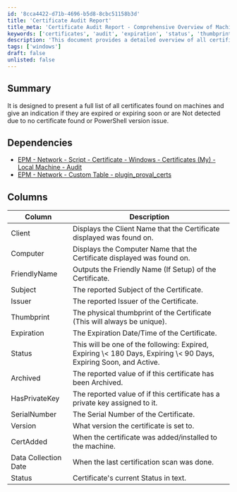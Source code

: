 ```yaml
---
id: '8cca4422-d71b-4696-b5d8-8cbc51158b3d'
title: 'Certificate Audit Report'
title_meta: 'Certificate Audit Report - Comprehensive Overview of Machine Certificates'
keywords: ['certificates', 'audit', 'expiration', 'status', 'thumbprint', 'issuer', 'subject', 'client', 'computer']
description: 'This document provides a detailed overview of all certificates present on machines, indicating their status regarding expiration and detection issues. It includes information on various attributes of each certificate, such as issuer, thumbprint, and whether they have a private key assigned.'
tags: ['windows']
draft: false
unlisted: false
---
```

## Summary

It is designed to present a full list of all certificates found on machines and give an indication if they are expired or expiring soon or are Not detected due to no certificate found or PowerShell version issue.

## Dependencies

- [EPM - Network - Script - Certificate - Windows - Certificates (My) - Local Machine - Audit](https://proval.itglue.com/DOC-5078775-9256568)
- [EPM - Network - Custom Table - plugin_proval_certs](https://proval.itglue.com/DOC-5078775-9262931)

## Columns

| Column                | Description                                                                                       |
|----------------------|---------------------------------------------------------------------------------------------------|
| Client               | Displays the Client Name that the Certificate displayed was found on.                             |
| Computer             | Displays the Computer Name that the Certificate displayed was found on.                           |
| FriendlyName         | Outputs the Friendly Name (If Setup) of the Certificate.                                         |
| Subject              | The reported Subject of the Certificate.                                                          |
| Issuer               | The reported Issuer of the Certificate.                                                          |
| Thumbprint           | The physical thumbprint of the Certificate (This will always be unique).                         |
| Expiration           | The Expiration Date/Time of the Certificate.                                                     |
| Status               | This will be one of the following: Expired, Expiring \\< 180 Days, Expiring \\< 90 Days, Expiring Soon, and Active. |
| Archived             | The reported value of if this certificate has been Archived.                                     |
| HasPrivateKey        | The reported value of if this certificate has a private key assigned to it.                      |
| SerialNumber         | The Serial Number of the Certificate.                                                             |
| Version              | What version the certificate is set to.                                                          |
| CertAdded            | When the certificate was added/installed to the machine.                                         |
| Data Collection Date  | When the last certification scan was done.                                                       |
| Status               | Certificate's current Status in text.                                                            |













